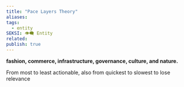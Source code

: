 ```yaml
---
title: "Pace Layers Theory"
aliases: 
tags:
  - entity
SEKSI: 👁️‍🗨️ Entity
related:
publish: true
---
```



**fashion, commerce, infrastructure, governance, culture, and nature.**

From most to least actionable, also from quickest to slowest to lose relevance
